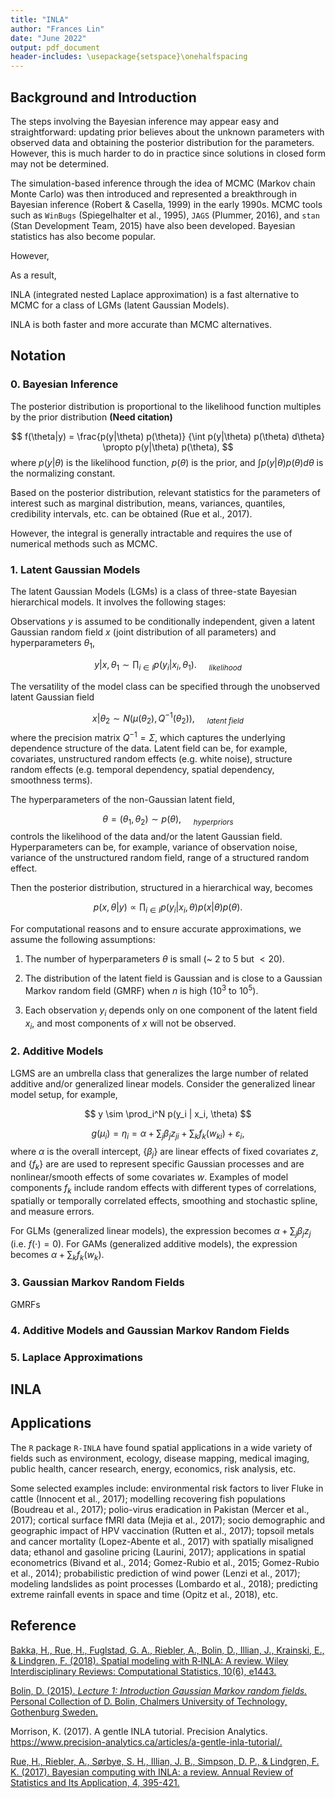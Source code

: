 ```yaml
---
title: "INLA"
author: "Frances Lin"
date: "June 2022"
output: pdf_document
header-includes: \usepackage{setspace}\onehalfspacing
---
```


## Background and Introduction 

The steps involving the Bayesian inference may appear easy and straightforward: updating prior believes about the unknown parameters with observed data and obtaining the posterior distribution for the parameters. However, this is much harder to do in practice since solutions in closed form may not be determined. 

The simulation-based inference through the idea of MCMC (Markov chain Monte Carlo) was then introduced and represented a breakthrough in Bayesian inference (Robert & Casella, 1999) in the early 1990s. MCMC tools such as `WinBugs` (Spiegelhalter et al., 1995), `JAGS` (Plummer, 2016), and `stan` (Stan Development Team, 2015) have also been developed. Bayesian statistics has also become popular. 

However, 

As a result, 

INLA (integrated nested Laplace approximation) is a fast alternative to MCMC for a class of LGMs (latent Gaussian Models). 

INLA is both faster and more accurate than MCMC alternatives. 




## Notation 

### 0. Bayesian Inference 

The posterior distribution is proportional to the likelihood function multiples by the prior distribution **(Need citation)** 

$$
f(\theta|y) = \frac{p(y|\theta) p(\theta)} {\int p(y|\theta) p(\theta) d\theta} \propto p(y|\theta) p(\theta), 
$$
where $p(y|\theta)$ is the likelihood function, $p(\theta)$ is the prior, and ${\int p(y|\theta) p(\theta) d\theta}$ is the normalizing constant. 

Based on the posterior distribution, relevant statistics for the parameters of interest such as marginal distribution, means, variances, quantiles, credibility intervals, etc. can be obtained (Rue et al., 2017).

However, the integral is generally intractable and requires the use of numerical methods such as MCMC. 

### 1. Latent Gaussian Models

The latent Gaussian Models (LGMs) is a class of three-state Bayesian hierarchical models. It involves the following stages: 

Observations $y$ is assumed to be conditionally independent, given a latent Gaussian random field $x$ (joint distribution of all parameters) and hyperparameters $\theta_1$, 

$$
y | x, \theta_1 \sim \prod_{i \in I} p (y_i | x_i, \theta_1). \ \ \ \ \ _{likelihood}
$$

The versatility of the model class can be specified through the unobserved latent Gaussian field 

$$
x | \theta_2 \sim N(\mu(\theta_2), Q^{-1}(\theta_2)), \ \ \ \ \ _{latent \ field}
$$
where the precision matrix $Q^{-1} = \Sigma$, which captures the underlying dependence structure of the data. Latent field can be, for example, covariates, unstructured random effects (e.g. white noise), structure random effects (e.g. temporal dependency, spatial dependency, smoothness terms). 

The hyperparameters of the non-Gaussian latent field,

$$
\theta = {(\theta_1, \theta_2)} \sim p(\theta), \ \ \ \ \ _{hyperpriors}
$$
controls the likelihood of the data and/or the latent Gaussian field. Hyperparameters can be, for example, variance of observation noise, variance of the unstructured random field, range of a structured random effect. 

Then the posterior distribution, structured in a hierarchical way, becomes 

$$
p(x, \theta | y) \propto \prod_{i \in I} p(y_i | x_i, \theta) p(x | \theta) p(\theta).
$$

For computational reasons and to ensure accurate approximations, we assume the following assumptions:  

1. The number of hyperparameters $\theta$ is small (~ $2$ to $5$ but $< 20$).

2. The distribution of the latent field is Gaussian and is close to a Gaussian Markov random field (GMRF) when $n$ is high ($10^3$ to $10^5$).  

3. Each observation $y_i$ depends only on one component of the latent field $x_i$, and most components of $x$ will not be observed. 



### 2. Additive Models

LGMS are an umbrella class that generalizes the large number of related additive and/or generalized linear models. Consider the generalized linear model setup, for example,

$$
y \sim \prod_i^N p(y_i | x_i, \theta)
$$

$$
g(\mu_i) = \eta_i = \alpha + \sum_j \beta_j z_{ji} + \sum_k f_{k}(w_{ki}) + \varepsilon_i,
$$
where $\alpha$ is the overall intercept, $\{\beta_j\}$ are linear effects of fixed covariates $z$, and $\{f_k\}$ are are used to represent specific Gaussian processes and are nonlinear/smooth effects of some covariates $w$. Examples of model components $f_k$ include random effects with different types of correlations, spatially or temporally correlated effects, smoothing and stochastic spline, and measure errors. 

For GLMs (generalized linear models), the expression becomes $\alpha + \sum_j \beta_j z_{j}$ (i.e. $f(\cdot) = 0$). For GAMs (generalized additive models), the expression becomes $\alpha + \sum_k f_{k}(w_{k})$. 



### 3. Gaussian Markov Random Fields

GMRFs

### 4. Additive Models and Gaussian Markov Random Fields

### 5. Laplace Approximations 

## INLA 




## Applications 

The `R` package `R-INLA` have found spatial applications in a wide variety of fields such as environment, ecology, disease mapping, medical imaging, public health, cancer research, energy, economics, risk analysis, etc. 

Some selected examples include: environmental risk factors to liver Fluke in cattle (Innocent et al., 2017); modelling recovering fish populations (Boudreau et al., 2017); polio-virus eradication in Pakistan (Mercer et al., 2017); cortical surface fMRI data (Mejia et al., 2017); socio demographic and geographic impact of HPV vaccination (Rutten et al., 2017); topsoil metals and cancer mortality (Lopez-Abente et al., 2017) with spatially misaligned data; ethanol and gasoline pricing (Laurini, 2017); applications in spatial econometrics (Bivand et al., 2014; Gomez-Rubio et al., 2015; Gomez-Rubio et al., 2014); probabilistic prediction of wind power (Lenzi et al., 2017); modeling landslides as point processes (Lombardo et al., 2018); predicting extreme rainfall events in space and time (Opitz et al., 2018), etc.




\newpage

## Reference

[Bakka, H., Rue, H., Fuglstad, G. A., Riebler, A., Bolin, D., Illian, J., Krainski, E., & Lindgren, F. (2018). Spatial modeling with R‐INLA: A review. Wiley Interdisciplinary Reviews: Computational Statistics, 10(6), e1443.](https://arxiv.org/pdf/1802.06350.pdf)

[Bolin, D. (2015). *Lecture 1: Introduction
Gaussian Markov random fields.* Personal Collection of D. Bolin, Chalmers University of Technology, Gothenburg Sweden.](http://www.math.chalmers.se/~bodavid/GMRF2015/Lectures/F1slides.pdf)

Morrison, K. (2017). A gentle INLA tutorial. Precision Analytics. [https://www.precision-analytics.ca/articles/a-gentle-inla-tutorial/.](https://www.precision-analytics.ca/articles/a-gentle-inla-tutorial/)

[Rue, H., Riebler, A., Sørbye, S. H., Illian, J. B., Simpson, D. P., & Lindgren, F. K. (2017). Bayesian computing with INLA: a review. Annual Review of Statistics and Its Application, 4, 395-421.](https://www.annualreviews.org/doi/full/10.1146/annurev-statistics-060116-054045?casa_token=sIho3hU0GtwAAAAA:hAwMg1zvZyqaxk00jCdYyQFfzc5pDwOz5hKK1AzVjjnIY6CANQ8YWbaCC0EQk-5UteoMDy-aHnUI)


